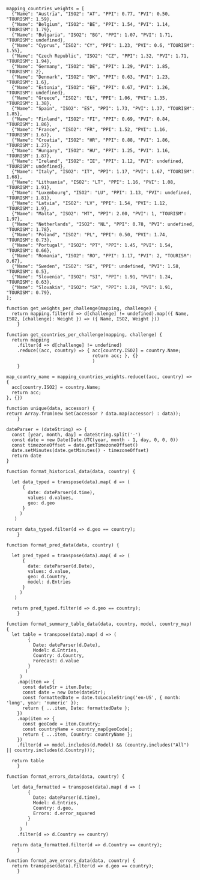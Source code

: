 ```ojs
mapping_countries_weights = [
  {"Name": "Austria", "ISO2": "AT", "PPI": 0.77, "PVI": 0.50, "TOURISM": 1.59},
  {"Name": "Belgium", "ISO2": "BE", "PPI": 1.54, "PVI": 1.14, "TOURISM": 1.79},
  {"Name": "Bulgaria", "ISO2": "BG", "PPI": 1.07, "PVI": 1.71, "TOURISM": undefined},
  {"Name": "Cyprus", "ISO2": "CY", "PPI": 1.23, "PVI": 0.6, "TOURISM": 1.55},
  {"Name": "Czech Republic", "ISO2": "CZ", "PPI": 1.32, "PVI": 1.71, "TOURISM": 1.94},
  {"Name": "Germany", "ISO2": "DE", "PPI": 1.29, "PVI": 1.85, "TOURISM": 2},
  {"Name": "Denmark", "ISO2": "DK", "PPI": 0.63, "PVI": 1.23, "TOURISM": 1.6},
  {"Name": "Estonia", "ISO2": "EE", "PPI": 0.67, "PVI": 1.26, "TOURISM": undefined},
  {"Name": "Greece", "ISO2": "EL", "PPI": 1.06, "PVI": 1.35, "TOURISM": 1.38},
  {"Name": "Spain", "ISO2": "ES", "PPI": 1.73, "PVI": 1.37, "TOURISM": 1.85},
  {"Name": "Finland", "ISO2": "FI", "PPI": 0.69, "PVI": 0.84, "TOURISM": 1.86},
  {"Name": "France", "ISO2": "FR", "PPI": 1.52, "PVI": 1.16, "TOURISM": 1.67},
  {"Name": "Croatia", "ISO2": "HR", "PPI": 0.88, "PVI": 1.86, "TOURISM": 1.27},
  {"Name": "Hungary", "ISO2": "HU", "PPI": 1.25, "PVI": 1.16, "TOURISM": 1.87},
  {"Name": "Ireland", "ISO2": "IE", "PPI": 1.12, "PVI": undefined, "TOURISM": undefined},
  {"Name": "Italy", "ISO2": "IT", "PPI": 1.17, "PVI": 1.67, "TOURISM": 1.68},
  {"Name": "Lithuania", "ISO2": "LT", "PPI": 1.16, "PVI": 1.08, "TOURISM": 1.91},
  {"Name": "Luxembourg", "ISO2": "LU", "PPI": 1.13, "PVI": undefined, "TOURISM": 1.81},
  {"Name": "Latvia", "ISO2": "LV", "PPI": 1.54, "PVI": 1.12, "TOURISM": 1.9},
  {"Name": "Malta", "ISO2": "MT", "PPI": 2.00, "PVI": 1, "TOURISM": 1.97},
  {"Name": "Netherlands", "ISO2": "NL", "PPI": 0.78, "PVI": undefined, "TOURISM": 1.78},
  {"Name": "Poland", "ISO2": "PL", "PPI": 0.50, "PVI": 1.74, "TOURISM": 0.73},
  {"Name": "Portugal", "ISO2": "PT", "PPI": 1.45, "PVI": 1.54, "TOURISM": 0.66},
  {"Name": "Romania", "ISO2": "RO", "PPI": 1.17, "PVI": 2, "TOURISM": 0.67},
  {"Name": "Sweden", "ISO2": "SE", "PPI": undefined, "PVI": 1.58, "TOURISM": 0.5},
  {"Name": "Slovenia", "ISO2": "SI", "PPI": 1.91, "PVI": 1.24, "TOURISM": 0.63},
  {"Name": "Slovakia", "ISO2": "SK", "PPI": 1.28, "PVI": 1.91, "TOURISM": 0.79},
];
```

```ojs
function get_weights_per_challenge(mapping, challenge) {
  return mapping.filter(d => d[challenge] != undefined).map(({ Name, ISO2, [challenge]: Weight }) => ({ Name, ISO2, Weight }))
	}
```

```ojs
function get_countries_per_challenge(mapping, challenge) {
  return mapping
    .filter(d => d[challenge] != undefined)
    .reduce((acc, country) => { acc[country.ISO2] = country.Name;
                                return acc; }, {}
                                )
	}
```

```ojs
map_country_name = mapping_countries_weights.reduce((acc, country) => {
  acc[country.ISO2] = country.Name;
  return acc;
}, {})
```

```ojs
function unique(data, accessor) {
return Array.from(new Set(accessor ? data.map(accessor) : data));
	}
```

```ojs
dateParser = (dateString) => {
  const [year, month, day] = dateString.split('-')
  const date = new Date(Date.UTC(year, month - 1, day, 0, 0, 0))
  const timezoneOffset = date.getTimezoneOffset()
  date.setMinutes(date.getMinutes() - timezoneOffset)
  return date
}
```


```ojs

function format_historical_data(data, country) {

  let data_typed = transpose(data).map( d => (
      {
        date: dateParser(d.time),
        values: d.values,
        geo: d.geo
      } 
     )
   )
  
return data_typed.filter(d => d.geo == country);
	}

```


```ojs

function format_pred_data(data, country) {

  let pred_typed = transpose(data).map( d => (
      {
        date: dateParser(d.Date),
        values: d.value,
        geo: d.Country,
        model: d.Entries
      } 
     )
   )
  
  return pred_typed.filter(d => d.geo == country);
	}

```

```ojs
function format_summary_table_data(data, country, model, country_map) {
  let table = transpose(data).map( d => (
        {
          Date: dateParser(d.Date),
          Model: d.Entries,
          Country: d.Country,
          Forecast: d.value
        } 
       )
     )
    .map(item => {
      const dateStr = item.Date;
      const date = new Date(dateStr);
      const formattedDate = date.toLocaleString('en-US', { month: 'long', year: 'numeric' });
      return { ...item, Date: formattedDate };
    })
    .map(item => {
      const geoCode = item.Country;
      const countryName = country_map[geoCode];
      return { ...item, Country: countryName };
    })
    .filter(d => model.includes(d.Model) && (country.includes("All") || country.includes(d.Country)));

  return table
	}
```

```ojs

function format_errors_data(data, country) {

  let data_formatted = transpose(data).map( d => (
        {
          Date: dateParser(d.time),
          Model: d.Entries,
          Country: d.geo,
          Errors: d.error_squared
        } 
       )
     )
    .filter(d => d.Country == country)

  return data_formatted.filter(d => d.Country == country);
	}

```

```ojs
function format_ave_errors_data(data, country) {
  return transpose(data).filter(d => d.geo == country);
	}

```

